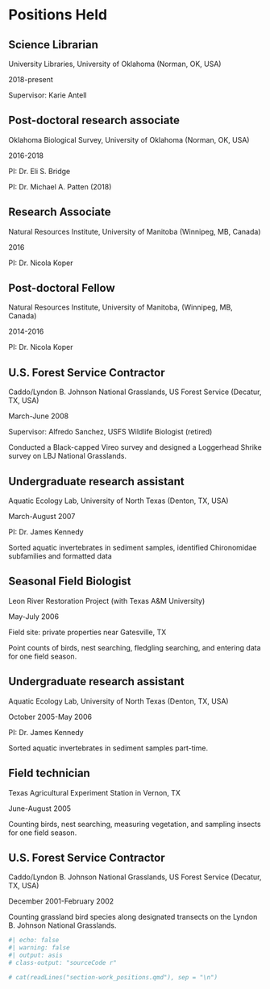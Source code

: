 # Positions Held  {.unnumbered}

## Science Librarian

University Libraries, University of Oklahoma (Norman, OK, USA)

::: column-margin
2018-present
:::

Supervisor: Karie Antell

## Post-doctoral research associate

Oklahoma Biological Survey, University of Oklahoma (Norman, OK, USA)

::: column-margin
2016-2018
:::

PI: Dr. Eli S. Bridge

PI: Dr. Michael A. Patten (2018)

## Research Associate

Natural Resources Institute, University of Manitoba (Winnipeg, MB, Canada)

::: column-margin
2016
:::

PI: Dr. Nicola Koper

## Post-doctoral Fellow

Natural Resources Institute, University of Manitoba, (Winnipeg, MB, Canada)

::: column-margin
2014-2016
:::

PI: Dr. Nicola Koper

## U.S. Forest Service Contractor

Caddo/Lyndon B. Johnson National Grasslands, US Forest Service (Decatur, TX, USA)

::: column-margin
March-June 2008
:::

Supervisor: Alfredo Sanchez, USFS Wildlife Biologist (retired)

Conducted a Black-capped Vireo survey and designed a Loggerhead Shrike survey on LBJ National Grasslands.

## Undergraduate research assistant

Aquatic Ecology Lab, University of North Texas (Denton, TX, USA)

::: column-margin
March-August 2007
:::

PI: Dr. James Kennedy

Sorted aquatic invertebrates in sediment samples, identified Chironomidae subfamilies and formatted data

## Seasonal Field Biologist

Leon River Restoration Project (with Texas A&M University)

::: column-margin
May-July 2006
:::

Field site: private properties near Gatesville, TX

Point counts of birds, nest searching, fledgling searching, and entering data for one field season.

## Undergraduate research assistant

Aquatic Ecology Lab, University of North Texas (Denton, TX, USA)

::: column-margin
October 2005-May 2006
:::

PI: Dr. James Kennedy

Sorted aquatic invertebrates in sediment samples part-time.

## Field technician

Texas Agricultural Experiment Station in Vernon, TX

::: column-margin
June-August 2005
:::

Counting birds, nest searching, measuring vegetation, and sampling insects for one field season.

## U.S. Forest Service Contractor

Caddo/Lyndon B. Johnson National Grasslands, US Forest Service (Decatur, TX, USA)

::: column-margin
December 2001-February 2002
:::

Counting grassland bird species along designated transects on the Lyndon B. Johnson National Grasslands.

```r
#| echo: false
#| warning: false
#| output: asis
# class-output: "sourceCode r"

# cat(readLines("section-work_positions.qmd"), sep = "\n")

```
